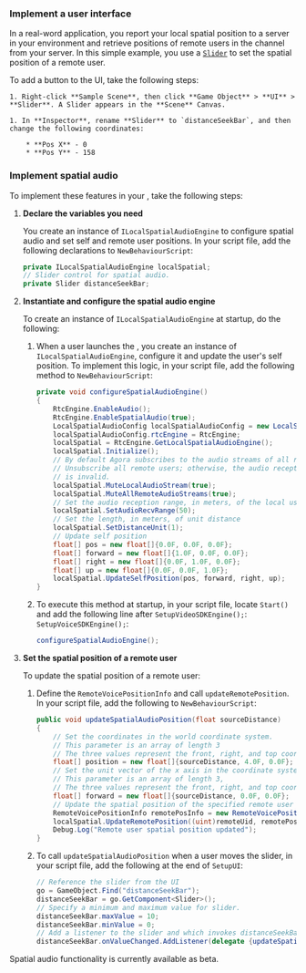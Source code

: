 <PlatformWrapper platform="unity">


### Implement a user interface

In a real-word application, you report your local spatial position to a server in your environment and retrieve positions of remote users in the channel from your server. In this simple example, you use a [`Slider`](https://docs.unity3d.com/2018.3/Documentation/ScriptReference/UI.Slider.html) to set the spatial position of a remote user. 

To add a button to the UI, take the following steps:

    1. Right-click **Sample Scene**, then click **Game Object** > **UI** > **Slider**. A Slider appears in the **Scene** Canvas.

    1. In **Inspector**, rename **Slider** to `distanceSeekBar`, and then change the following coordinates:
    
        * **Pos X** - 0
        * **Pos Y** - 158

### Implement spatial audio

To implement these features in your <Vpl k="CLIENT" />, take the following steps:

1. **Declare the variables you need**

    You create an instance of `ILocalSpatialAudioEngine` to configure spatial audio and set self and remote user positions. In your script file, add the following declarations to `NewBehaviourScript`:

    ```csharp
    private ILocalSpatialAudioEngine localSpatial;
    // Slider control for spatial audio.
    private Slider distanceSeekBar;
    ```

1. **Instantiate and configure the spatial audio engine**

    To create an instance of `ILocalSpatialAudioEngine` at startup, do the following:

    1. When a user launches the <Vpl k="CLIENT" />, you create an instance of `ILocalSpatialAudioEngine`, configure it and update the user's self position. To implement this logic, in your script file, add the following method to `NewBehaviourScript`:

        ```csharp
        private void configureSpatialAudioEngine()
        {
            RtcEngine.EnableAudio();
            RtcEngine.EnableSpatialAudio(true);
            LocalSpatialAudioConfig localSpatialAudioConfig = new LocalSpatialAudioConfig();
            localSpatialAudioConfig.rtcEngine = RtcEngine;
            localSpatial = RtcEngine.GetLocalSpatialAudioEngine();
            localSpatial.Initialize();
            // By default Agora subscribes to the audio streams of all remote users.
            // Unsubscribe all remote users; otherwise, the audio reception range you set
            // is invalid.
            localSpatial.MuteLocalAudioStream(true);
            localSpatial.MuteAllRemoteAudioStreams(true);
            // Set the audio reception range, in meters, of the local user
            localSpatial.SetAudioRecvRange(50);
            // Set the length, in meters, of unit distance
            localSpatial.SetDistanceUnit(1);
            // Update self position
            float[] pos = new float[]{0.0F, 0.0F, 0.0F};
            float[] forward = new float[]{1.0F, 0.0F, 0.0F};
            float[] right = new float[]{0.0F, 1.0F, 0.0F};
            float[] up = new float[]{0.0F, 0.0F, 1.0F};
            localSpatial.UpdateSelfPosition(pos, forward, right, up);
        }
        ```

    1. To execute this method at startup, in your script file, locate `Start()` and add the following line after <ProductWrapper notAllowed = "voice-calling"> `SetupVideoSDKEngine();`: </ProductWrapper>
       <ProductWrapper product = "voice-calling"> `SetupVoiceSDKEngine();`: </ProductWrapper>

        ```csharp
        configureSpatialAudioEngine();
        ```

1. **Set the spatial position of a remote user**

    To update the spatial position of a remote user:

    1. Define the `RemoteVoicePositionInfo` and call `updateRemotePosition`. In your script file, add the following to `NewBehaviourScript`:

        ```csharp
        public void updateSpatialAudioPosition(float sourceDistance)
        {
            // Set the coordinates in the world coordinate system.
            // This parameter is an array of length 3
            // The three values represent the front, right, and top coordinates
            float[] position = new float[]{sourceDistance, 4.0F, 0.0F};
            // Set the unit vector of the x axis in the coordinate system.
            // This parameter is an array of length 3,
            // The three values represent the front, right, and top coordinates
            float[] forward = new float[]{sourceDistance, 0.0F, 0.0F};
            // Update the spatial position of the specified remote user
            RemoteVoicePositionInfo remotePosInfo = new RemoteVoicePositionInfo(position, forward);
            localSpatial.UpdateRemotePosition((uint)remoteUid, remotePosInfo);
            Debug.Log("Remote user spatial position updated");
        }
        ```
    2. To call `updateSpatialAudioPosition` when a user moves the slider, in your script file, add the following at the end of `SetupUI`:

        ```csharp
        // Reference the slider from the UI
        go = GameObject.Find("distanceSeekBar");
        distanceSeekBar = go.GetComponent<Slider>();
        // Specify a minimum and maximum value for slider.
        distanceSeekBar.maxValue = 10;
        distanceSeekBar.minValue = 0;
        // Add a listener to the slider and which invokes distanceSeekBar when the slider is dragged left or right.
        distanceSeekBar.onValueChanged.AddListener(delegate {updateSpatialAudioPosition((int)distanceSeekBar.value);});
        ```
Spatial audio functionality is currently available as beta.

</PlatformWrapper>
